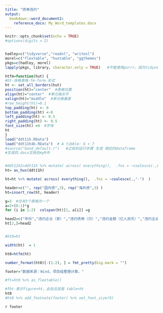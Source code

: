 ```yaml
---
title: "债券违约"
output: 
  bookdown::word_document2:
    reference_docx: My_Word_templates.docx
---
```



```r
knitr::opts_chunk$set(echo = TRUE)
#options(digits = 2)


hadley=c("tidyverse","readxl", "writexl")  
morel=c("flextable", "huxtable", "ggthemes")
pkgs=c(hadley, morel)
lapply(pkgs, library, character.only = TRUE)   #不能使用purrr。因为tidyverse还没有启动

htfm=function(hut) {
#ht-休格表格-fm-form-形式
ht <- set_all_borders(hut) 
position(ht)="center"  #表格位置
align(ht)="center"  #单元格水平
valign(ht)="middle"  #单元格垂直
#row_height(ht)=0.1
top_padding(ht) <- 0
bottom_padding(ht) <-0
left_padding(ht) <- 0.5
right_padding(ht) <- 0.5
font_size(ht) =9  #字体
ht
}
load("ddt11h.RData")
load("ddt11h4b.RData")  # A tibble: 6 × 7
#source("bond_default.r")   #之前的运行步骤 生成 相应的dataframe
#生成的.docx文档在myR中


#ddt11h2=ddt11h %>% mutate( across( everything(),  .fns = ~coalesce(.,0)  )    )
ht= as_hux(ddt11h)

ht=ht %>% mutate( across( everything(),  .fns = ~coalesce(.,"-")  )    )

header=c("", rep("国内债",3), rep("海外债",3) )
ht=insert_row(ht, header)

g=3  #合并3个表格为一个
a=2+(0:1)*g
for (i in 1:2)  colspan(ht)[1, a[i]] =g

head2=c("年份","违约企业（家）","违约债券（只）","违约金额（亿人民币）","违约企业（家）","违约债券（只）","违约金额（亿美元）")
ht[2,]=head2


#ht0=ht

width(ht)  = 1

ht0=htfm(ht)

number_format(ht0)[-(1:2), ] = fmt_pretty(big.mark = "")

footer="数据来源：Wind，项目组整理计算。"

#ft=ht0 %>% as_flextable()

```

```r
#fht-表示figure+ht。此处应该是 table+ht
ht0 
#ht0 %>% add_footnote(footer) %>% set_font_size(9)

```


`r footer`




